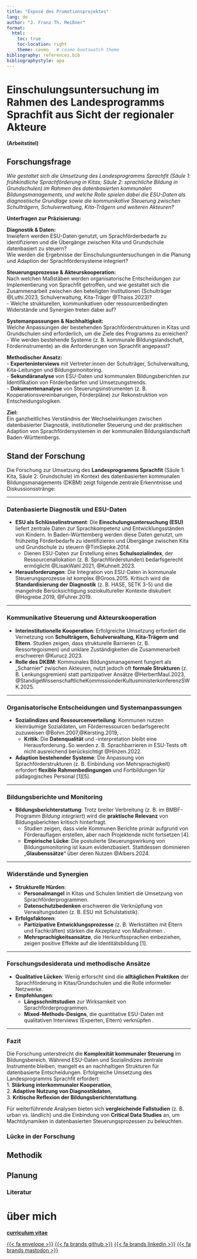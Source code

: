 ```yaml
---
title: "Exposé des Promotionsprojektes"
lang: de  
author: "J. Franz Th. Meißner"
format:
  html:
    toc: true
    toc-location: right
    theme: cosmo   # cosmo bootswatch theme
bibliography: references.bib
bibliographystyle: apa
---
```




# Einschulungsuntersuchung im Rahmen des Landesprogramms Sprachfit aus Sicht der regionaler Akteure 

**(Arbeitstitel)**

## Forschungsfrage 
*Wie gestaltet sich die Umsetzung des Landesprogramms Sprachfit (Säule 1: frühkindliche Sprachförderung in Kitas; Säule 2: sprachliche Bildung in Grundschulen) im Rahmen des datenbasierten kommunalen Bildungsmanagements, und welche Rolle spielen dabei die ESU-Daten als diagnostische Grundlage sowie die kommunikative Steuerung zwischen Schulträgern, Schulverwaltung, Kita-Trägern und weiteren Akteuren?*

**Unterfragen zur Präzisierung:**  

**Diagnostik & Daten:**  
Inwiefern werden ESU-Daten genutzt, um Sprachförderbedarfe zu identifizieren und die Übergänge zwischen Kita und Grundschule datenbasiert zu steuern?  
Wie werden die Ergebnisse der Einschulungsuntersuchungen in die Planung und Adaption der Sprachfördersysteme integriert?  

**Steuerungsprozesse & Akteurskooperation:**  
   Nach welchen Maßstäben werden organisatorische Entscheidungen zur Implementierung von Sprachfit getroffen, und wie gestaltet sich die Zusammenarbeit zwischen den beteiligten Institutionen (Schulträger @Luthi.2023, Schulverwaltung, Kita-Träger @Thaiss.2023)?  
   - Welche strukturellen, kommunikativen oder ressourcenbedingten Widerstände und Synergien treten dabei auf?  

**Systemanpassungen & Nachhaltigkeit:**  
   Welche Anpassungen der bestehenden Sprachförderstrukturen in Kitas und Grundschulen sind erforderlich, um die Ziele des Programms zu erreichen?  
   - Wie werden bestehende Systeme (z. B. kommunale Bildungslandschaft, Förderinstrumente) an die Anforderungen von Sprachfit angepasst?  

**Methodischer Ansatz:**  
- **Experteninterviews** mit Vertreter:innen der Schulträger, Schulverwaltung, Kita-Leitungen und Bildungsmonitoring.  
- **Sekundäranalyse** von ESU-Daten und kommunalen Bildungsberichten zur Identifikation von Förderbedarfen und Umsetzungstrends.  
- **Dokumentenanalyse** von Steuerungsinstrumenten (z. B. Kooperationsvereinbarungen, Förderpläne) zur Rekonstruktion von Entscheidungslogiken.  

**Ziel:**  
Ein ganzheitliches Verständnis der Wechselwirkungen zwischen datenbasierter Diagnostik, institutioneller Steuerung und der praktischen Adaption von Sprachfördersystemen in der kommunalen Bildungslandschaft Baden-Württembergs.



## Stand der Forschung

Die Forschung zur Umsetzung des **Landesprogramms Sprachfit** (Säule 1: Kita, Säule 2: Grundschule) im Kontext des datenbasierten kommunalen Bildungsmanagements (DKBM) zeigt folgende zentrale Erkenntnisse und Diskussionsstränge:

---

### **Datenbasierte Diagnostik und ESU-Daten**  
- **ESU als Schlüsselinstrument**: Die **Einschulungsuntersuchung (ESU)** liefert zentrale Daten zur Sprachkompetenz und Entwicklungsständen von Kindern. In Baden-Württemberg werden diese Daten genutzt, um frühzeitig Förderbedarfe zu identifizieren und Übergänge zwischen Kita und Grundschule zu steuern @TimSiepke.2014.  
  - Dienen ESU-Daten zur Erstellung eines **Schulsozialindex**, der Ressourcenallokation (z. B. Sprachförderstunden) bedarfsgerecht ermöglicht @LisakWahl.2021, @Kuhnelt.2023.  
- **Herausforderungen**: Die Integration von ESU-Daten in kommunale Steuerungsprozesse ist komplex @Groos.2015. Kritisch wird die **Standardisierung der Diagnostik** (z. B. HASE, SETK 3-5) und die mangelnde Berücksichtigung soziokultureller Kontexte diskutiert @Hogrebe.2019, @Fuhrer.2019.  

---

### **Kommunikative Steuerung und Akteurskooperation**  
- **Interinstitutionelle Kooperation**: Erfolgreiche Umsetzung erfordert die Vernetzung von **Schulträgern, Schulverwaltung, Kita-Trägern und Eltern**. Studien zeigen, dass strukturelle Barrieren (z. B. Ressortegoismen) und unklare Zuständigkeiten die Zusammenarbeit erschweren @Kurucz.2023.  
- **Rolle des DKBM**: Kommunales Bildungsmanagement fungiert als „Scharnier“ zwischen Akteuren, nutzt jedoch oft **formale Strukturen** (z. B. Lenkungsgremien) statt partizipativer Ansätze @HerbertMaul.2023, @StandigeWissenschaftlicheKommissionderKultusministerkonferenzSWK.2025.  

---

### **Organisatorische Entscheidungen und Systemanpassungen**  
- **Sozialindizes und Ressourcenverteilung**: Kommunen nutzen kleinräumige Sozialdaten, um Förderressourcen bedarfsgerecht zuzuweisen @Bohm.2007,@Kersting.2019, .  
  - **Kritik**: Die **Datenqualität** und -interpretation bleibt eine Herausforderung. So werden z. B. Sprachbarrieren in ESU-Tests oft nicht ausreichend berücksichtigt @Hinzen.2022.  
- **Adaption bestehender Systeme**: Die Anpassung von Sprachförderstrukturen (z. B. Einbindung von Mehrsprachigkeit) erfordert **flexible Rahmenbedingungen** und Fortbildungen für pädagogisches Personal [1][5].  

---

### **Bildungsberichte und Monitoring**  
- **Bildungsberichterstattung**: Trotz breiter Verbreitung (z. B. im BMBF-Programm *Bildung integriert*) wird die **praktische Relevanz** von Bildungsberichten kritisch hinterfragt.  
  - Studien zeigen, dass viele Kommunen Berichte primär aufgrund von Förderauflagen erstellen, aber nach Projektende nicht fortsetzen [4].  
  - **Empirische Lücke**: Die postulierte Steuerungswirkung von Bildungsmonitoring ist kaum evidenzbasiert. Stattdessen dominieren „**Glaubenssätze**“ über deren Nutzen @Albers.2024.  

---

### **Widerstände und Synergien**  
- **Strukturelle Hürden**:  
  - **Personalmangel** in Kitas und Schulen limitiert die Umsetzung von Sprachförderprogrammen.  
  - **Datenschutzbedenken** erschweren die Verknüpfung von Verwaltungsdaten (z. B. ESU mit Schulstatistik).  
- **Erfolgsfaktoren**:  
  - **Partizipative Entwicklungsprozesse** (z. B. Werkstätten mit Eltern und Fachkräften) stärken die Akzeptanz von Maßnahmen .  
  - **Mehrsprachigkeitsansätze**, die Herkunftssprachen einbeziehen, zeigen positive Effekte auf die Identitätsbildung [1].  

---

### **Forschungsdesiderata und methodische Ansätze**  
- **Qualitative Lücken**: Wenig erforscht sind die **alltäglichen Praktiken** der Sprachförderung in Kitas/Grundschulen und die Rolle informeller Netzwerke.  
- **Empfehlungen**:  
  - **Längsschnittstudien** zur Wirksamkeit von Sprachförderprogrammen.  
  - **Mixed-Methods-Designs**, die quantitative ESU-Daten mit qualitativen Interviews (Experten, Eltern) verknüpfen .  

---

### Fazit  
Die Forschung unterstreicht die **Komplexität kommunaler Steuerung** im Bildungsbereich. Während ESU-Daten und Sozialindizes zentrale Instrumente bleiben, mangelt es an nachhaltigen Strukturen für datenbasierte Entscheidungen. Erfolgreiche Umsetzung des Landesprogramms Sprachfit erfordert:  
1. **Stärkung interkommunaler Kooperation**,  
2. **Adaptive Nutzung von Diagnostikdaten**,  
3. **Kritische Reflexion der Bildungsberichterstattung**.  

Für weiterführende Analysen bieten sich **vergleichende Fallstudien** (z. B. urban vs. ländlich) und die Einbindung von **Critical Data Studies** an, um Machtdynamiken in datenbasierten Steuerungsprozessen zu beleuchten.


### Lücke in der Forschung

## Methodik

## Planung

### Literatur

::: {#refs}
:::

# über mich

[**curriculum vitae**](/CV_2025.pdf) 



[{{< fa envelope >}}](mailto:j.f.th.meissner@gmail.com) [{{< fa brands github >}}](https://github.com/jfthm/) [{{< fa brands linkedin >}}](https://www.linkedin.com/in/jfthm) [{{< fa brands mastodon >}}](https://mastodon.berlin/@jfthm/)